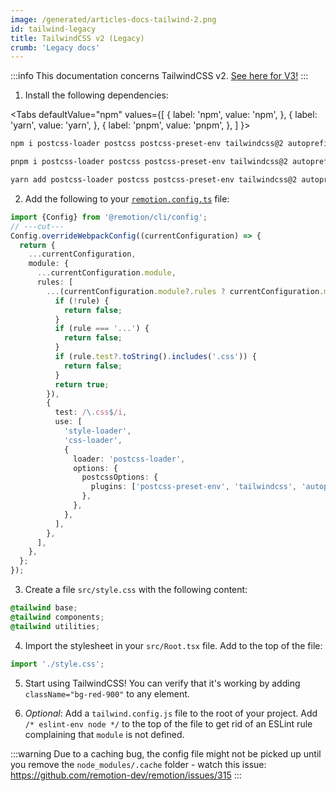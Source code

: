 ```yaml
---
image: /generated/articles-docs-tailwind-2.png
id: tailwind-legacy
title: TailwindCSS v2 (Legacy)
crumb: 'Legacy docs'
---
```



:::info
This documentation concerns TailwindCSS v2. [See here for V3!](/docs/tailwind)
:::

1. Install the following dependencies:

<Tabs
defaultValue="npm"
values={[
{ label: 'npm', value: 'npm', },
{ label: 'yarn', value: 'yarn', },
{ label: 'pnpm', value: 'pnpm', },
]
}>
<TabItem value="npm">

```bash
npm i postcss-loader postcss postcss-preset-env tailwindcss@2 autoprefixer
```

  </TabItem>
  <TabItem value="pnpm">

```bash
pnpm i postcss-loader postcss postcss-preset-env tailwindcss@2 autoprefixer
```

  </TabItem>

  <TabItem value="yarn">

```bash
yarn add postcss-loader postcss postcss-preset-env tailwindcss@2 autoprefixer
```

  </TabItem>
</Tabs>

2. Add the following to your [`remotion.config.ts`](/docs/config) file:

```ts twoslash
import {Config} from '@remotion/cli/config';
// ---cut---
Config.overrideWebpackConfig((currentConfiguration) => {
  return {
    ...currentConfiguration,
    module: {
      ...currentConfiguration.module,
      rules: [
        ...(currentConfiguration.module?.rules ? currentConfiguration.module.rules : []).filter((rule) => {
          if (!rule) {
            return false;
          }
          if (rule === '...') {
            return false;
          }
          if (rule.test?.toString().includes('.css')) {
            return false;
          }
          return true;
        }),
        {
          test: /\.css$/i,
          use: [
            'style-loader',
            'css-loader',
            {
              loader: 'postcss-loader',
              options: {
                postcssOptions: {
                  plugins: ['postcss-preset-env', 'tailwindcss', 'autoprefixer'],
                },
              },
            },
          ],
        },
      ],
    },
  };
});
```

3. Create a file `src/style.css` with the following content:

```css
@tailwind base;
@tailwind components;
@tailwind utilities;
```

4. Import the stylesheet in your `src/Root.tsx` file. Add to the top of the file:

```js
import './style.css';
```

5.  Start using TailwindCSS! You can verify that it's working by adding `className="bg-red-900"` to any element.

6.  _Optional_: Add a `tailwind.config.js` file to the root of your project. Add `/* eslint-env node */` to the top of the file to get rid of an ESLint rule complaining that `module` is not defined.

:::warning
Due to a caching bug, the config file might not be picked up until you remove the `node_modules/.cache` folder - watch this issue: https://github.com/remotion-dev/remotion/issues/315
:::
